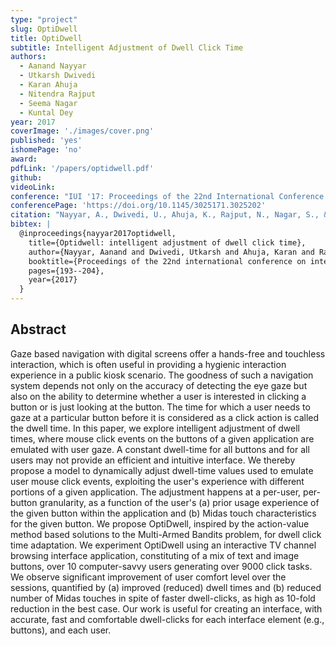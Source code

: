 ```yaml
---
type: "project"
slug: OptiDwell
title: OptiDwell
subtitle: Intelligent Adjustment of Dwell Click Time
authors:
  - Aanand Nayyar
  - Utkarsh Dwivedi
  - Karan Ahuja
  - Nitendra Rajput
  - Seema Nagar
  - Kuntal Dey
year: 2017
coverImage: './images/cover.png'
published: 'yes'
ishomePage: 'no'
award:
pdfLink: '/papers/optidwell.pdf'
github:
videoLink:
conference: "IUI '17: Proceedings of the 22nd International Conference on Intelligent User Interfaces"
conferencePage: 'https://doi.org/10.1145/3025171.3025202'
citation: "Nayyar, A., Dwivedi, U., Ahuja, K., Rajput, N., Nagar, S., & Dey, K. (2017, March). Optidwell: intelligent adjustment of dwell click time. In Proceedings of the 22nd international conference on intelligent user interfaces (pp. 193-204)."
bibtex: |
  @inproceedings{nayyar2017optidwell,
    title={Optidwell: intelligent adjustment of dwell click time},
    author={Nayyar, Aanand and Dwivedi, Utkarsh and Ahuja, Karan and Rajput, Nitendra and Nagar, Seema and Dey, Kuntal},
    booktitle={Proceedings of the 22nd international conference on intelligent user interfaces},
    pages={193--204},
    year={2017}
  }
---
```


## Abstract

Gaze based navigation with digital screens offer a hands-free and touchless interaction, which is often useful in providing a hygienic interaction experience in a public kiosk scenario. The goodness of such a navigation system depends not only on the accuracy of detecting the eye gaze but also on the ability to determine whether a user is interested in clicking a button or is just looking at the button. The time for which a user needs to gaze at a particular button before it is considered as a click action is called the dwell time. In this paper, we explore intelligent adjustment of dwell times, where mouse click events on the buttons of a given application are emulated with user gaze. A constant dwell-time for all buttons and for all users may not provide an efficient and intuitive interface. We thereby propose a model to dynamically adjust dwell-time values used to emulate user mouse click events, exploiting the user's experience with different portions of a given application. The adjustment happens at a per-user, per-button granularity, as a function of the user's (a) prior usage experience of the given button within the application and (b) Midas touch characteristics for the given button. We propose OptiDwell, inspired by the action-value method based solutions to the Multi-Armed Bandits problem, for dwell click time adaptation. We experiment OptiDwell using an interactive TV channel browsing interface application, constituting of a mix of text and image buttons, over 10 computer-savvy users generating over 9000 click tasks. We observe significant improvement of user comfort level over the sessions, quantified by (a) improved (reduced) dwell times and (b) reduced number of Midas touches in spite of faster dwell-clicks, as high as 10-fold reduction in the best case. Our work is useful for creating an interface, with accurate, fast and comfortable dwell-clicks for each interface element (e.g., buttons), and each user.
